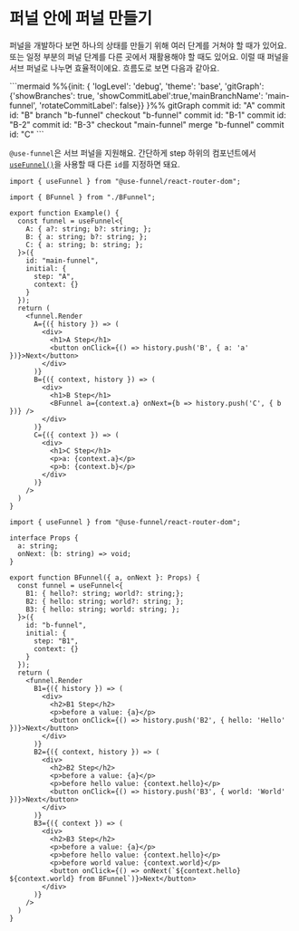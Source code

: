 
# 퍼널 안에 퍼널 만들기

퍼널을 개발하다 보면 하나의 상태를 만들기 위해 여러 단계를 거쳐야 할 때가 있어요. 또는 일정 부분의 퍼널 단계를 다른 곳에서 재활용해야 할 때도 있어요. 이럴 때 퍼널을 서브 퍼널로 나누면 효율적이에요. 흐름도로 보면 다음과 같아요.

<div className="w-full overflow-x-auto">
  <div className="min-w-0 flex justify-center transform-gpu scale-75 sm:scale-90 md:scale-100 origin-center">
    ```mermaid
    %%{init: { 'logLevel': 'debug', 'theme': 'base', 'gitGraph': {'showBranches': true, 'showCommitLabel':true,'mainBranchName': 'main-funnel', 'rotateCommitLabel': false}} }%%
    gitGraph
      commit id: "A"
      commit id: "B"
      branch "b-funnel"
      checkout "b-funnel"
      commit id: "B-1"
      commit id: "B-2"
      commit id: "B-3"
      checkout "main-funnel"
      merge "b-funnel"
      commit id: "C"
    ```
  </div>
</div>

`@use-funnel`은 서브 퍼널을 지원해요. 간단하게 <Keyword>step</Keyword> 하위의 컴포넌트에서 [`useFunnel()`](./use-funnel.ko.mdx)을 사용할 때 다른 `id`를 지정하면 돼요.

<div className='h-8' />
<Sandpack>

```tsx Example.tsx active
import { useFunnel } from "@use-funnel/react-router-dom";

import { BFunnel } from "./BFunnel";

export function Example() {
  const funnel = useFunnel<{
    A: { a?: string; b?: string; };
    B: { a: string; b?: string; };
    C: { a: string; b: string; };
  }>({
    id: "main-funnel",
    initial: {
      step: "A",
      context: {}
    }
  });
  return (
    <funnel.Render
      A={({ history }) => (
        <div>
          <h1>A Step</h1>
          <button onClick={() => history.push('B', { a: 'a' })}>Next</button>
        </div>
      )}
      B={({ context, history }) => (
        <div>
          <h1>B Step</h1>
          <BFunnel a={context.a} onNext={b => history.push('C', { b })} />
        </div>
      )}
      C={({ context }) => (
        <div>
          <h1>C Step</h1>
          <p>a: {context.a}</p>
          <p>b: {context.b}</p>
        </div>
      )}
    />
  )
}
```

```tsx BFunnel.tsx
import { useFunnel } from "@use-funnel/react-router-dom";

interface Props {
  a: string;
  onNext: (b: string) => void;
}

export function BFunnel({ a, onNext }: Props) {
  const funnel = useFunnel<{
    B1: { hello?: string; world?: string;};
    B2: { hello: string; world?: string; };
    B3: { hello: string; world: string; };
  }>({
    id: "b-funnel",
    initial: {
      step: "B1",
      context: {}
    }
  });
  return (
    <funnel.Render
      B1={({ history }) => (
        <div>
          <h2>B1 Step</h2>
          <p>before a value: {a}</p>
          <button onClick={() => history.push('B2', { hello: 'Hello' })}>Next</button>
        </div>
      )}
      B2={({ context, history }) => (
        <div>
          <h2>B2 Step</h2>
          <p>before a value: {a}</p>
          <p>before hello value: {context.hello}</p>
          <button onClick={() => history.push('B3', { world: 'World' })}>Next</button>
        </div>
      )}
      B3={({ context }) => (
        <div>
          <h2>B3 Step</h2>
          <p>before a value: {a}</p>
          <p>before hello value: {context.hello}</p>
          <p>before world value: {context.world}</p>
          <button onClick={() => onNext(`${context.hello} ${context.world} from BFunnel`)}>Next</button>
        </div>
      )}
    />
  )
}
```

</Sandpack>
